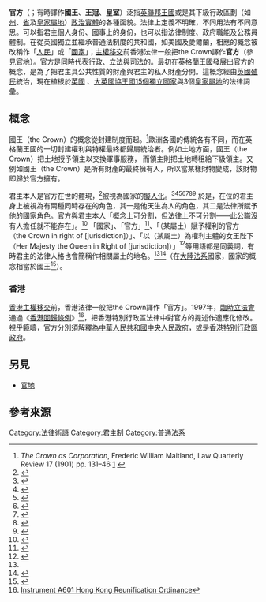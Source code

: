 {{NoteTA
|G1=PoliticiansUK
|G2=UK Places
|G3=Country
}}
'''官方'''（{{lang-en|the Crown}}；有時譯作'''國王'''、'''王冠'''、'''皇室'''）泛指[[英聯邦王國|英聯邦王國]]或是其下級行政區劃（如[[州|州]]、[[省|省]]及[[皇家屬地|皇家屬地]]）[[國_(政治實體)|政治實體]]的各種面貌。法律上定義不明確，不同用法有不同意思。可以指君主個人身份、國事上的身份，也可以指法律制度、政府職能及公務員體制。在從英國獨立並繼承普通法制度的共和國，如美國及愛爾蘭，相應的概念被改稱作「[[人民|人民]]」或「[[國家|國家]]」；[[香港主權移交|主權移交]]前香港法律一般把the Crown譯作'''官方'''（參見[[官地|官地]]）。官方是同時代表[[行政|行政]]、[[立法|立法]]與[[司法|司法]]的{{le|單一法團|Corporation sole}}。最初在[[英格蘭王國|英格蘭王國]]發展出官方的概念，是為了把君主具公共性質的財產與君主的私人財產分開。這概念經由[[英國殖民|英國殖民]]統治，現在植根於[[英國|英國]] 、[[英聯邦王國#现存英聯邦王國列表|大英國協王國15個獨立國家]]與3個[[皇家屬地|皇家屬地]]的法律詞彙。

==概念==
國王（the Crown）的概念從封建制度而起。<ref>''The Crown as Corporation'', Frederic William Maitland, Law Quarterly Review 17 (1901) pp. 131–46 [http://socserv2.socsci.mcmaster.ca/econ/ugcm/3ll3/maitland/crowncor.mai] {{Wayback|url=http://socserv2.socsci.mcmaster.ca/econ/ugcm/3ll3/maitland/crowncor.mai |date=20171010092649 }}</ref>歐洲各國的傳統各有不同，而在英格蘭王國的一切封建權利與特權最終都歸屬統治者。例如土地方面，國王（the Crown）把土地授予領主以交換軍事服務， 而領主則把土地轉租給下級領主。又例如國王（the Crown）是所有財產的最終擁有人，所以當某樣財物變成{{le|無主財物|bona vacantia}}，該財物即歸於官方擁有。

君主本人是官方在世的體現，<ref>{{Citation| last=Elizabeth II| author-link=Elizabeth II| publication-date=1 April 2005| title=Interpretation Act| series=46.1.b| publication-place=Ottawa| publisher=Queen's Printer for Canada| url=http://www.canlii.org/en/ca/laws/stat/rsc-1985-c-i-21/latest/rsc-1985-c-i-21.html| accessdate=7 August 2009| year=2005| archive-date=2009-07-05| archive-url=https://web.archive.org/web/20090705082900/http://www.canlii.org/en/ca/laws/stat/rsc-1985-c-i-21/latest/rsc-1985-c-i-21.html| dead-url=no}}</ref>被視為國家的[[擬人化|擬人化]]。<ref>{{Citation| last=Cabinet Secretary and Clerk of the Executive Council| title=Executive Government Processes and Procedures in Saskatchewan: A Procedures Manual| place=Regina| publisher=Queen's Printer for Saskatchewan| date=April 2004| page=10| url=http://www.gov.sk.ca/adx/aspx/adxGetMedia.aspx?DocID=635,617,534,206,Documents&MediaID=752&Filename=2004Manual.pdf| accessdate=30 July 2009| archive-date=2011-06-11| archive-url=https://web.archive.org/web/20110611021424/http://www.gov.sk.ca/adx/aspx/adxGetMedia.aspx?DocID=635,617,534,206,Documents&MediaID=752&Filename=2004Manual.pdf| dead-url=no}}</ref><ref>{{cite web| url=http://www.royal.gov.uk/MonarchAndCommonwealth/Canada/TheQueensroleinCanada.aspx| last=The Royal Household| title=The Queen and the Commonwealth > Queen and Canada > The Queen's role in Canada| publisher=Queen's Printer| accessdate=15 May 2009| archive-date=2009-02-20| archive-url=https://web.archive.org/web/20090220102227/http://www.royal.gov.uk/MonarchAndCommonwealth/Canada/TheQueensroleinCanada.aspx| dead-url=yes}}</ref><ref>{{Citation| last=MacLeod| first=Kevin S.| authorlink=| title=A Crown of Maples| page=51| place=Ottawa| publisher=Queen's Printer for Canada| year=2012| edition=2| url=http://canadiancrown.gc.ca/DAMAssetPub/DAM-CRN-jblDmt-dmdJbl/STAGING/texte-text/crnMpls_1336157759317_eng.pdf?WT.contentAuthority=4.4.4| isbn=978-0-662-46012-1| accessdate=28 November 2012| archive-url=https://web.archive.org/web/20121110140303/http://canadiancrown.gc.ca/DAMAssetPub/DAM-CRN-jblDmt-dmdJbl/STAGING/texte-text/crnMpls_1336157759317_eng.pdf?WT.contentAuthority=4.4.4| archive-date=2012-11-10| dead-url=yes}}</ref><ref>{{Citation| last=Marleau| first=Robert| author2=Montpetit, Camille| title=House of Commons Procedure and Practice| publisher=Queen's Printer for Canada| year=2000| location=Ottawa| id=1. Parliamentary Institutions > Institutional Framework > The Crown| url=http://www2.parl.gc.ca/MarleauMontpetit/DocumentViewer.aspx?DocId=1001&Sec=Ch01&Seq=3&Lang=E| isbn=2-89461-378-4| deadurl=yes| archiveurl=https://web.archive.org/web/20121008170948/http://www.parl.gc.ca/MarleauMontpetit/DocumentViewer.aspx?DocId=1001&Lang=E&Sec=Ch01&Seq=3| archivedate=2012-10-08| accessdate=2017-01-11}}</ref><ref name=Compendium>{{Cite journal| last=Table Research Branch of the House of Commons| authorlink=| title=Compendium of Procedure| publisher=Queen's Printer for Canada| date=March 2008| location=Ottawa| page=1| url=http://www.parl.gc.ca/compendium/web-content/pdf-e/parliamentaryframework-e/c_d_rolecrowngovernorgeneral-e.pdf| archiveurl=https://www.webcitation.org/5m4qm8xjT?url=http://www.parl.gc.ca/compendium/web-content/pdf-e/parliamentaryframework-e/c_d_rolecrowngovernorgeneral-e.pdf| archivedate=2009-12-17| accessdate=14 October 2009| journal=| author=| dead-url=yes}}</ref><ref>{{Citation| last=Citizenship and Immigration Canada| author-link=| title=Discover Canada| place=Ottawa| publisher=Queen's Printer for Canada| year=2009| page=2| url=http://www.cic.gc.ca/english/pdf/pub/discover.pdf| isbn=978-1-100-12739-2| accessdate=3 December 2009| archive-date=2009-11-22| archive-url=https://web.archive.org/web/20091122160954/http://www.cic.gc.ca/english/pdf/pub/discover.pdf| dead-url=yes}}</ref><ref>{{Citation| last=Tidridge| first=Nathan| title=Canada's Constitutional Monarchy: An Introduction to Our Form of Government| page=17| publisher=Dundurn Press| location=Toronto| year=2011| isbn=9781459700840| url=https://books.google.com/books?id=JvGsvHsAtDgC&printsec=frontcover#v=onepage&q&f=false| accessdate=2017-01-11| archive-date=2016-05-04| archive-url=https://web.archive.org/web/20160504225353/https://books.google.com/books?id=JvGsvHsAtDgC&printsec=frontcover#v=onepage&q&f=false| dead-url=no}}</ref> 於是，在位的君主身上被視為有兩種同時存在的角色，其一是他天生為人的角色，其二是法律所賦予他的國家角色。官方與君主本人「概念上可分割，但法律上不可分割——此公職沒有人擔任就不能存在」。<ref>{{citation| url=http://www.ottawacitizen.com/opinion/op-ed/Succeeding+Canadian+throne/7651371/story.html| last=Bowden| first=James| last2=Philippe| first2=Lagassé| title=Succeeding to the Canadian throne| date=6 December 2012| newspaper=Ottawa Citizen| accessdate=6 December 2012| deadurl=yes| archiveurl=https://web.archive.org/web/20130110062651/http://www.ottawacitizen.com/opinion/op-ed/Succeeding+Canadian+throne/7651371/story.html| archivedate=2013-01-10}}</ref> 「國家」、「官方」<ref>{{citation| url=http://laws.justice.gc.ca/eng/acts/F-11/FullText.html| last=Elizabeth II| title=Financial Administration Act| date=9 October 2012| location=83.1| publisher=Queen's Printer for Canada| accessdate=6 December 2012| archive-date=2012-08-02| archive-url=https://web.archive.org/web/20120802061843/http://laws.justice.gc.ca/eng/acts/F-11/FullText.html| dead-url=no}}</ref>、「（某屬土）賦予權利的官方 （the Crown in right of [jurisdiction]）」、「以（某屬土）為權利主體的女王陛下 （Her Majesty the Queen in Right of [jurisdiction]）」<ref>{{Cite journal| last=Elizabeth II| author-link=Elizabeth II| title=Memorandum for Understanding of Cooperation on Addressing Climate Change| date=21 May 2004| page=1| place=Toronto| publisher=Queen's Printer for Canada| url=http://arizonaenergy.org/images/ontario_mou_e.pdf| accessdate=16 May 2009| journal=| archive-date=2010-11-20| archive-url=https://web.archive.org/web/20101120042909/http://arizonaenergy.org/images/ontario_mou_e.pdf| dead-url=yes}}</ref>等用語都是同義詞，有時君主的法律人格也會簡稱作相關屬土的地名。<ref name=Compendium/><ref>{{Cite journal| author=Elizabeth II| authorlink=Elizabeth II| title=A First Nations – Federal Crown Political Accord| url=http://www.afn.ca/cmslib/general/PolAcc.pdf| series=1| year=2004| page=3| place=Ottawa| publisher=Assembly of First Nations| archiveurl=https://www.webcitation.org/5mNOfuTmo?url=http://www.afn.ca/cmslib/general/PolAcc.pdf| archivedate=2009-12-29| accessdate=29 September 2009| journal=| dead-url=yes}}</ref>（在[[大陸法系|大陸法系]]國家，國家的概念相當於國王<ref name=Jackson20>{{citation |url=https://books.google.com/books?id=ZcIf46DzpfUC&pg=PA20 |last=Jackson |first=Michael D |title=The Crown and Canadian Federalism |page=20 |publisher=Dundurn Press |location=Toronto |year=2013 |isbn=978-1-4597-0989-8 |accessdate=2019-04-26 |archive-date=2019-05-20 |archive-url=https://web.archive.org/web/20190520192000/https://books.google.com/books?id=ZcIf46DzpfUC&pg=PA20 |dead-url=no }}</ref>）。

=== 香港 ===
[[香港主權移交|香港主權移交]]前，香港法律一般把the Crown譯作「官方」。1997年，[[臨時立法會|臨時立法會]]通過《[[香港回歸條例|香港回歸條例]]》<ref>[https://www.elegislation.gov.hk/hk/A601 Instrument A601 Hong Kong Reunification Ordinance]</ref>，把香港特別行政區法律中對官方的提述作適應化修改。視乎範疇，官方分別須解釋為[[中華人民共和國中央人民政府|中華人民共和國中央人民政府]]，或是[[香港特别行政區政府|香港特别行政區政府]]。

== 另見 ==
* [[官地|官地]]

== 參考來源 ==
{{reflist}}

[[Category:法律術語|Category:法律術語]]
[[Category:君主制|Category:君主制]]
[[Category:普通法系|Category:普通法系]]
